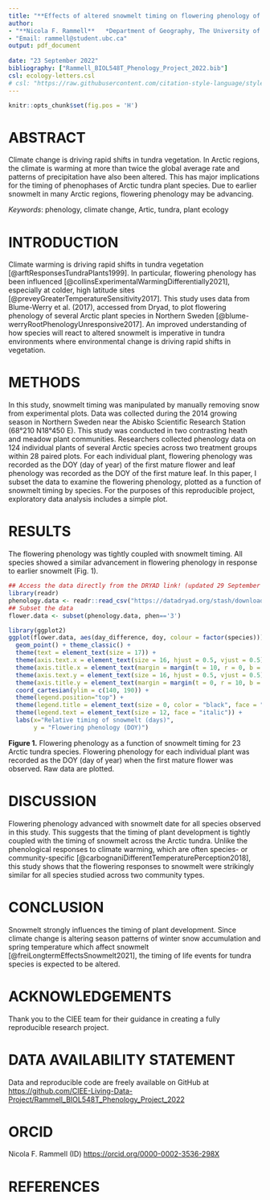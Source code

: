 ```yaml
---
title: "**Effects of altered snowmelt timing on flowering phenology of Arctic plant species**"
author: 
- "**Nicola F. Rammell**   *Department of Geography, The University of British Columbia*" 
- "Email: rammell@student.ubc.ca"
output: pdf_document
    
date: "23 September 2022"
bibliography: ["Rammell_BIOL548T_Phenology_Project_2022.bib"]
csl: ecology-letters.csl
# csl: "https://raw.githubusercontent.com/citation-style-language/styles/master/ecology-letters.csl" # Note: This is another option for accessing the ecology letters csl when online.
---
```


```r
knitr::opts_chunk$set(fig.pos = 'H')
```

# ABSTRACT

Climate change is driving rapid shifts in tundra vegetation. In Arctic regions, the climate is warming at more than twice the global average rate and patterns of precipitation have also been altered. This has major implications for the timing of phenophases of Arctic tundra plant species. Due to earlier snowmelt in many Arctic regions, flowering phenology may be advancing.

*Keywords*: phenology, climate change, Artic, tundra, plant ecology

# INTRODUCTION

Climate warming is driving rapid shifts in tundra vegetation [@arftResponsesTundraPlants1999]. In particular, flowering phenology has been influenced [@collinsExperimentalWarmingDifferentially2021], especially at colder, high latitude sites  [@preveyGreaterTemperatureSensitivity2017]. This study uses data from Blume-Werry et al. (2017), accessed from Dryad, to plot flowering phenology of several Arctic plant species in Northern Sweden [@blume-werryRootPhenologyUnresponsive2017]. An improved understanding of how species will react to altered snowmelt is imperative in tundra environments where environmental change is driving rapid shifts in vegetation.

# METHODS

In this study, snowmelt timing was manipulated by manually removing snow from experimental plots. Data was collected during the 2014 growing season in Northern Sweden near the Abisko Scientific Research Station (68°210 N18°450 E). This study was conducted in two contrasting heath and meadow plant communities. Researchers collected phenology data on 124 individual plants of several Arctic species across two treatment groups within 28 paired plots. For each individual plant, flowering phenology was recorded as the DOY (day of year) of the first mature flower and leaf phenology was recorded as the DOY of the first mature leaf. In this paper, I subset the data to examine the flowering phenology, plotted as a function of snowmelt timing by species. For the purposes of this reproducible project, exploratory data analysis includes a simple plot.

\newpage
# RESULTS

The flowering phenology was tightly coupled with snowmelt timing. All species showed a similar advancement in flowering phenology in response to earlier snowmelt (Fig. 1).
\newline

```r

## Access the data directly from the DRYAD link! (updated 29 September 2022)
library(readr)
phenology.data <- readr::read_csv("https://datadryad.org/stash/downloads/file_stream/72834")
## Subset the data
flower.data <- subset(phenology.data, phen=='3')

library(ggplot2)
ggplot(flower.data, aes(day_difference, doy, colour = factor(species))) +
  geom_point() + theme_classic() +
  theme(text = element_text(size = 17)) +
  theme(axis.text.x = element_text(size = 16, hjust = 0.5, vjust = 0.5)) +
  theme(axis.title.x = element_text(margin = margin(t = 10, r = 0, b = 0, l = 0))) +
  theme(axis.text.y = element_text(size = 16, hjust = 0.5, vjust = 0.5)) +
  theme(axis.title.y = element_text(margin = margin(t = 0, r = 10, b = 0, l = 0))) +
  coord_cartesian(ylim = c(140, 190)) +
  theme(legend.position="top") + 
  theme(legend.title = element_text(size = 0, color = "black", face = "bold")) +
  theme(legend.text = element_text(size = 12, face = "italic")) +
  labs(x="Relative timing of snowmelt (days)", 
       y = "Flowering phenology (DOY)") 


```

**Figure 1.** Flowering phenology as a function of snowmelt timing for 23 Arctic tundra species. Flowering phenology for each individual plant was recorded as the DOY (day of year) when the first mature flower was observed. Raw data are plotted.

# DISCUSSION

Flowering phenology advanced with snowmelt date for all species observed in this study. This suggests that the timing of plant development is tightly coupled with the timing of snowmelt across the Arctic tundra. Unlike the phenological responses to climate warming, which are often species- or community-specific [@carbognaniDifferentTemperaturePerception2018], this study shows that the flowering responses to snowmelt were strikingly similar for all species studied across two community types. 

# CONCLUSION

Snowmelt strongly influences the timing of plant development. Since climate change is altering season patterns of winter snow accumulation and spring temperature which affect snowmelt [@freiLongtermEffectsSnowmelt2021], the timing of life events for tundra species is expected to be altered. 

# ACKNOWLEDGEMENTS

Thank you to the CIEE team for their guidance in creating a fully reproducible research project.

# DATA AVAILABILITY STATEMENT

Data and reproducible code are freely available on GitHub at <https://github.com/CIEE-Living-Data-Project/Rammell_BIOL548T_Phenology_Project_2022>

# ORCID

Nicola F. Rammell (ID) <https://orcid.org/0000-0002-3536-298X>

# REFERENCES
